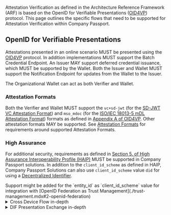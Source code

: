 
<Title size="large" variant="primary">
  Attestation Verification
</Title>

Attestation Verification as defined in the Architecture Reference Framework (ARF) is based on the OpenID for Verifiable Presentations ([OID4VP]) protocol. This page outlines the specific flows that need to be supported for Attestation Verification within Company Passport.

## OpenID for Verifiable Presentations

Attestations presented in an online scenario MUST be presented using the [OID4VP] protocol. In addition implementations MUST support the Batch Credential Endpoint. An Issuer MAY support deferred credential issuance, which MUST be supported by the Wallet. Both the Issuer and Wallet MUST support the Notification Endpoint for updates from the Wallet to the Issuer.

The Organizational Wallet can act as both Verifier and Wallet.

### Attestation Formats

Both the Verifier and Wallet MUST support the `vc+sd-jwt` (for the [SD-JWT VC Attestation Format](./attestation-formats.mdx#sd-jwt-vc)) and `mso_mdoc` (for the [ISO/IEC 18013-5 mDL Attestation Format](./attestation-formats.mdx#isoiec-18013-5-mdl)) formats as defined in [Appendix A of OID4VP][OID4VP]. Other attestation formats MAY be supported. See [Attestation Formats](./attestation-formats) for requirements around supported Attestation Formats.

### High Assurance

For additional security, requirements as defined in [Section 5. of High Assurance Interoperability Profile (HAIP)](https://openid.net/specs/openid4vc-high-assurance-interoperability-profile-sd-jwt-vc-1_0-00.html#name-openid-for-verifiable-prese) MUST be supported in Company Passport solutions. In addition to the `client_id_scheme` as defined in HAIP, Company Passport Solutions can also use `client_id_scheme` value `did` for using a [Decentralized Identifier](./identifiers.mdx#decentralized-identifiers).

<Callout>
  Support might be added for the `entity_id` as `client_id_scheme` value for integration with [OpenID Federation as
  Trust Management](./trust-management.mdx#2-openid-federation)
</Callout>

<details>
<summary>Cross Device Flow in-depth</summary>

1. User browses to Relying Party (RP) website
2. Browser on the user's device opens the Resource server/website associated with the RP on a device different from its
   wallet
3. The RS/website asks the RP component via its management API to generate a new Authorization Request URI
4. The RP generates a new `state` value which for instance can be used as a browser session using a secure HTTP only
   cookie, referred to as correlation id.
5. RP generates an ephemeral key pair to be used for key agreement for response encryption (not supported yet)
6. RP generates an OpenID4VP Authorization Request, binding it internally to the `state` and stores
7. RP makes sure the Request is accessible using the unique `request_uri` (
   e.g., `https://rp.example.com/oid4vp/requests/abcde-abcde-1234`);
   - The request is bound to the user's browser session
   - It is signed using a key bound to the RP's metadata that can be retrieved using the RP's client_id
   - It contains the presentation_definition containing the information about the requested (Q)EAAs
   - It contains RP's nonce and state
   - It contains the purpose given by the RP
8. RP returns the Request to the RS/RP website
9. Rs/RP website generate a QR code from the Authorization request
10. Rs/RP website returns a HTML page to the browser containing a QR-Code to the wallet app (
    e.g., `openid4vp://authorize?client_id=..&request_uri=https://rp.example.com/oidc/request/1234`). It also sets a
    Cookie with the `state` value.
11. The user launches his wallet and hits a button to scan QR-Code from the RP's website.
12. The wallet scans the QR code
13. The Wallet starts the OID4VP flow
14. The wallet decodes the Authorization Request from the QR-Code and extracts request_uri and client_id
15. The wallet optionally evaluates the trust associated with the client_id of the RP (optional)
16. The wallet app retrieves the Authorization Request Object from the RP website (
    e.g., `https://rp.example.com/oid4vp/requests/abcde-abcde-1234`)
    Example signed JWT when `client_id_scheme` is `did`. This is a vp_token only, meaning only presentation definition
    and thus Verifiable Presentation is expected

header:

```json
{
  "typ": "oauth-authz-req+jwt",
  "alg": "RS256",
  "kid": "did:example:123#1"
}
```

body/payload:

```json
{
  "client_id": "did:example:123",
  "client_id_scheme": "did",
  "response_types": "vp_token",
  "redirect_uri": "https://relying-party.acme.org/callback",
  "nonce": "n-0S6_WzA2Mj",
  "presentation_definition": "..see PE chapter for examples..",
  "client_metadata": {
    "vp_formats": {
      "jwt_vp_json": {
        "alg": ["ES256", "ES256K"]
      },
      "mso_mdoc": {
        "proof_type": ["ES256"]
      }
    }
  }
}
```

See also: [Presentation Exchange explanation](./presentation-exchange)

17. The RP website return the signed Authorization Request Object JWT
18. The wallet validates the Authorization Request signature (JWT) using the RP's public key

- Was the signature valid and the key bound to the RP's metadata? This ensures that the Authorization Request was not
  tampered with;

19. The wallet validates the Presentation Exchange's Presentation Definition to be valid (presentation_definition)
20. The wallet optionally filters out any Verifiable Credentials that cannot satisfy the presentation_definition
21. The wallet notifies the user in case credentials are missing. Or to be more precise, in case presentation_definition
    input descriptors cannot be satisfied.

- In the future a trust framework could would list all issuers and their credential types, allowing for a nicer UX, by
  redirecting the user to (Q)EAA Providers in case credentials are missing.

22. Consent: The Wallet displays information about the identity of the Relying Party and the purpose, the user gives
    consent to present the (Q)EAA.
23. **JSON-LD W3C (Q)EAA** The wallet generates a W3C Verifiable Presentation containing one or more proofs using
    wallet/device private key(s)
24. **(SD-JWT (Q)EAA)** The Wallet generates a KB-JWT by signing over nonce and audience with _device private keyv_
25. **(SD-JWT (Q)EAA)** The Wallet creates the presentation according to presentation_definition by cutting out the
    unnecessary Disclosures and appending the KB-JWT
26. **(Mdoc (Q)EAA)** The Wallet generates an Mdoc deviceAuth by signing the SessionTranscript with _device private key_
27. **(Mdoc (Q)EAA)** The Wallet creates the presentation according to presentation_definition by cutting out the
    unnecessary Releases assembling the issuerAuth with deviceAuth
28. **JWT W3C VP** The wallet generates a W3C VCDM 1.1 JWT encoded Verifiable Presentation containing one or more proofs
    using wallet/device private key(s)
29. The wallet asks the user to authenticate, for instance using pin, face id or fingerprint
30. The wallet creates a VP token and a presentation submission, describing the paths from the definition to the VC(s)
    contained in the VP.
31. The wallet sends the VP token and presentation submission to the RP (encrypted to the RP's ephemeral public key, not
    yet supported).
32. The RP optionally decrypts the Authorization Response with its _ephemeral public key_ created during the
    Authorization Request.
33. The RP matches the browser session with the state parameter.
34. The RP verifies the content of the vp_token. verifies its signatures, including these of credentials contained in
    presentation(s)
35. The RP verifies the submission_data and vp_token against its definition
36. The RP responds with HTTP 200 and acknowledges the received vp_token.
37. The browser refreshes the RP's website, either by polling regularly or by receiving a call from the RP, e.g. through
    websockets or webhooks.
38. The RP matches the session_id from the Cookie
39. matches this with the verification result.
40. Returns the result to the browser or RS
41. The browser continues the UX flow.

</details>

<details>
<summary>DIF Presentation Exchange in-depth</summary>

Whenever the `response_type` of the `Request Object` contains the value `vp_token`, `code` and
a `presentation_definition` is present, the OP/Wallet is expected to return a so called `VP Token`, meaning a Verifiable
Presentation in the `Authorization Response` (`vp_token`) or `Token Response` (`code`) with `presentation_submission`,
binding the Presentation to the definition. Examples will be provided below.

### Example JWT (Q)EAA

Below is an example (Q)EAA in JWT format, explaining how the JWT encoded (Q)EAA is being mapped onto the W3C Verifiable
Credential Datamodel 1.1 (VCDM).
It is important to understand that a JWT (Q)EAA is just a matter of encoding/decoding a 'regular' W3C Verifiable
Credential

```json
{
    "iss": "https://example.gov/issuers/565049", <-- Maps onto the issuer value of the W3C VDM
    "nbf": 1262304000, <-- Maps onto the issuance data of the W3C VDM
    "jti": "http://example.gov/credentials/3732", <-- Unique value, maps onto the credential Id of the W3C VDM
    "sub": "did:example:ebfeb1f712ebc6f1c276e12ec21", <-- maps onto the credentialSubject id of the W3C VDM, notice no id is present below,
    "vc": { <-- maps onto the W3C VCDM Verifiable Credential. The rest below is standard W3C VCDM,
       "crdentialSchema": {
          "id": "https://eu.com/claims/IDCredential.json"
       },
        "@context": [
            "https://www.w3.org/2018/credentials/v1",
            "https://www.w3.org/2018/credentials/examples/v1"
        ],
        "type": [
            "VerifiableCredential",
            "IDCredential"
        ],
        "credentialSubject": {
            "given_name": "Max",
            "family_name": "Mustermann",
            "birthdate": "1998-01-11",
            "address": {
                "street_address": "Sandanger 25",
                "locality": "Musterstadt",
                "postal_code": "123456",
                "country": "DE"
            }
        }
    }
}
```

### Example Presentation Definitions

As you can see in the below examples the format of the actual credential has an influence on the definition. Both in
terms of paths, formats and constraints

The global structure however is the same, and follows the DIF Presentation
Exchange [v2.0 specification](https://identity.foundation/presentation-exchange/spec/v2.0.0/) (PE)
The `input_descriptor` array is mandatory. A wallet is supposed to satisfy every single input descriptor from the
definition, unless specific constraints dictate otherwise.

Please be aware that the below are very minimal examples of what PE is capable of.
Things like defining which claims should be used in selectively disclosed credentials, including whether the selective
disclosure is mandatory or optional are for instance possible.
It is also possible to add constraints to an input descriptor, allowing for instance to assign one or more groups to the
descriptor. The in a so called `submission_requirements` object you can have rules, like a `pick` rule where you define
that for instance 1 or 2 descriptors should be satisfied from a certain group, or for instance a min and max amount of
descriptors

#### W3C Verifiable Credential Data Model 1.1 JWT Credential

The below example, expects a JWT VP signed using `ES256` with a single JWT VC signed using either `ES256` or `ES256K`.
It also expect the type to be `IDCredential` exactly and requires a schema from 2 different locations.

```json
{
    "id": "example_jwt_vc, a unique ID value for the whole definition",
    "name": "An optional human friendly readable name, to be displayed by a wallet typically",
    "purpose": "An optional string to be displayed by the wallet, describing to the user that the purpose of the RPs data request is",
    "input_descriptors": [
        {
            "id": "id_credential", <-- A Unique identifier in the scope of the definition for this input descriptor
            "format": {
                "jwt_vc_json": {
                    "proof_type": [ <-- VC signature suites supported for a JWT VP not using Linked Data Processing (@context)
                        "ES256K",
                        "ES256"
                    ]
                },
               "jwt_vp_json": {
                  "proof_type": [
                     "ES256" <-- VP signature suite supported for a JWT VP not using Linked Data Processing (@context)
                  ]
               }
            },
            "constraints": {
                "fields": [
                    {
                        "path": [
                            "$.vc.type" <-- Search for this path in the credential, using JSONPath
                        ],
                        "filter": { <-- Can be any JSON schema filter, so partial searches using regexes, matching against constants, singular values as well as arrays
                            "type": "array",
                            "contains": {
                                "const": "IDCredential" <-- The VC path vc.type should be an array containing the string literal IDCredential with an exact match
                            }
                        }
                    },
                   {
                      "path": ["$.vc.credentialSchema.id"],
                      "filter": {
                         "type": "string",
                         "pattern": ["https://eu.com/claims/IDCredential.json", "https://us.com/example/US-IDCredential.json"]
                      }
                   }
                ]
            }
        }
    ]
}
```

#### ISO mobile Driving License (mDL)

```json
{
   "id": "mDL-example, a unique ID value for the whole definition",
   "name": "An optional human friendly readable name, to be displayed by a wallet typically",
   "purpose": "An optional string to be displayed by the wallet, describing to the user that the purpose of the RPs data request is",
    "input_descriptors":[
        {
            "id":"org.iso.18013.5.1.mDL", <-- namespace identifier, according to ISO spec
            "format":{
                "mso_mdoc":{
                    "alg":[
                        "EdDSA",
                        "ES256"
                    ]
                }
            },
            "constraints":{
                "limit_disclosure":"required", <-- Do not accept mDoc disclosures containing more claims than listed below
                "fields":[
                    {
                        "path":[
                            "$['org.iso.18013.5.1']['family_name']"
                        ],
                        "intent_to_retain":false <-- The RP is signaling it will not store these values long term, only used during the actial interaction
                    },
                    {
                        "path":[
                            "$['org.iso.18013.5.1']['portrait']"
                        ],
                        "intent_to_retain":false
                    },
                    {
                        "path":[
                            "$['org.iso.18013.5.1']['driving_privileges']"
                        ],
                        "intent_to_retain":false
                    },
                    {
                        "path":[
                            "$['domestic_namespace']['domestic_data_element_id']"
                        ],
                        "intent_to_retain":false
                    }
                ]
            }
        }
    ]
}
```

### Presentation Submission

A descriptor called the `presentation_submission` needs to be provided in the Response to the RP. This descriptor is
being created by the Wallet and User. The Wallet will use a PE library to filter out any non-conforming (Q)EAAs. If the
Presentation Definition cannot be met, the user will be warned about it. If it can be met, the user will have to
consent. In case multiple (Q)EAAs met a single criteria (input_descriptor) of the definition, the user should choose
which (Q)EAA(s) to use.
The PE library then will generate the `presentation_submission`, making a link between the definition `input_descriptor`
ids and the JSONPaths of the (Q)EAAs in the Presentation. This ensures the RP can check the Presentation without any
ambiguity.

Example presentation submission:

```json
{
    "id": "Presentation example 1", <-- Unique value in scope of the holder/wallet
    "definition_id": "example_jwt_vc", <-- Matches the definition Id (see earlier)
    "descriptor_map": [
        {
            "id": "id_credential", <-- matches the ID of the descriptor from the definition
            "format": "jwt_vp", <-- Format used for the presentation
            "path": "$", <-- Since this is a nested descriptor where the outer part is the presentation at the toplevel, we use $ (toplevel)
            "path_nested": { <-- We need to point to the VC/(Q)EAA within the presentation
                "format": "jwt_vc", <-- format of the VC
                "path": "$.vp.verifiableCredential[0]" <-- Path to the (Q)EAA, relative to the path of the parent ($)
            }
        }
    ]
}
```

</details>

[OID4VP]: https://openid.net/specs/openid-4-verifiable-presentations-1_0.html

